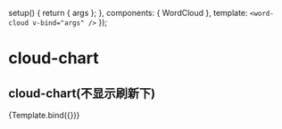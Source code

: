 

<Meta title="D3/word-cloud" component={WordCloud} argTypes={{}} />

  setup() {
    return { args };
  },
  components: { WordCloud },
  template: `<word-cloud v-bind="args" />`
});

# cloud-chart
## cloud-chart(不显示刷新下)
<Canvas>
  <Story
    name="default"
  >
    {Template.bind({})}
  </Story>
</Canvas>

<ArgsTable story="default" />
